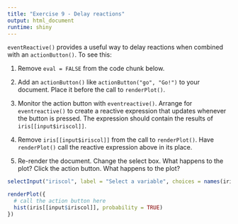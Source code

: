 ```yaml
---
title: "Exercise 9 - Delay reactions"
output: html_document
runtime: shiny
---
```


`eventReactive()` provides a useful way to delay reactions when combined with an `actionButton()`. To see this:

1. Remove `eval = FALSE` from the code chunk below.

2. Add an `actionButton()` like `actionButton("go", "Go!")` to your document. Place it before the call to `renderPlot()`. 

3. Monitor the action button with `eventreactive()`. Arrange for `eventreactive()` to create a reactive expression that updates whenever the button is pressed. The expression should contain the results of `iris[[input$iriscol]]`. 

4. Remove `iris[[input$iriscol]]` from the call to `renderPlot()`. Have `renderPlot()` call the reactive expression above in its place.

5. Re-render the document. Change the select box. What happens to the plot? Click the action button. What happens to the plot?

```r
selectInput("iriscol", label = "Select a variable", choices = names(iris))
```


```r
renderPlot({
  # call the action button here
  hist(iris[[input$iriscol]], probability = TRUE)
})
```
